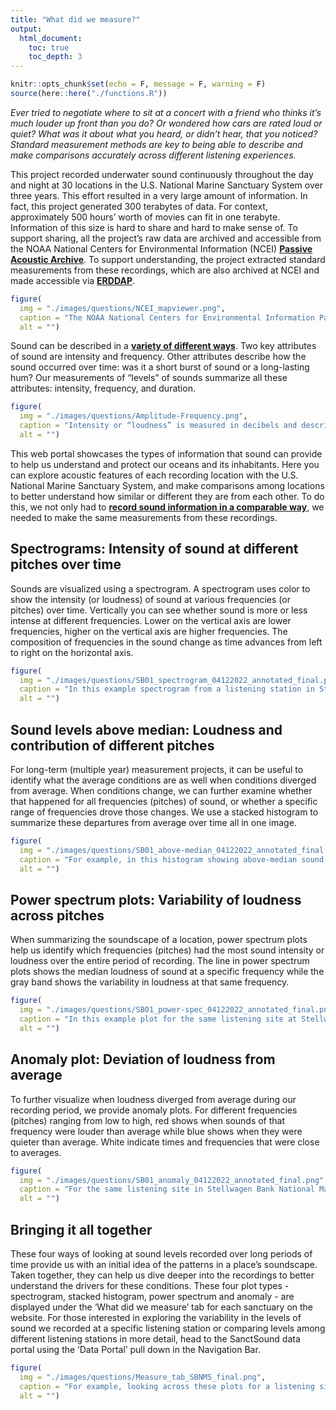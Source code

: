 ```yaml
---
title: "What did we measure?"
output:
  html_document:
    toc: true
    toc_depth: 3
---
```


```r
knitr::opts_chunk$set(echo = F, message = F, warning = F)
source(here::here("./functions.R"))
```

_Ever tried to negotiate where to sit at a concert with a friend who thinks it’s much louder up front than you do? Or wondered how cars are rated loud or quiet? What was it about what you heard, or didn’t hear, that you noticed? Standard measurement methods are key to being able to describe and make comparisons accurately across different listening experiences._

<!--img src="./images/image4.png" alt="amplitude and frequency" style="float:left;width:50%;padding:10px"-->

This project recorded underwater sound continuously throughout the day and night at 30 locations in the U.S. National Marine Sanctuary System over three years. This effort resulted in a very large amount of information. In fact, this project generated 300 terabytes of data. For context, approximately 500 hours’ worth of movies can fit in one terabyte.
Information of this size is hard to share and hard to make sense of. To support sharing, all the project’s raw data are archived and accessible from the NOAA National Centers for Environmental Information (NCEI) **[Passive Acoustic Archive](https://www.ncei.noaa.gov/maps/passive_acoustic_data/)**. To support understanding, the project extracted standard measurements from these recordings, which are also archived at NCEI and made accessible via **[ERDDAP](https://coastwatch.pfeg.noaa.gov/erddap/index.html)**.

```r
figure(
  img = "./images/questions/NCEI_mapviewer.png",
  caption = "The NOAA National Centers for Environmental Information Passive Acoustic Data Archive manages and makes accessible data from SanctSound (orange circles) and other acoustic monitoring projects from around the country.",
  alt = "")
```

Sound can be described in a **[variety of different ways](https://dosits.org/science/sound/characterize-sounds/)**. Two key attributes of sound are intensity and frequency. Other attributes describe how the sound occurred over time: was it a short burst of sound or a long-lasting hum? Our measurements of “levels” of sounds summarize all these attributes: intensity, frequency, and duration.

::: { .overflow-auto}

```r
figure(
  img = "./images/questions/Amplitude-Frequency.png",
  caption = "Intensity or “loudness” is measured in decibels and describes how much pressure the sound contains (the amplitude); a low decibel or quiet sound contains less amplitude than a high amplitude or loud sound. Frequency is measured in hertz and provides information about tones that are contained in a sound.",
  alt = "")
```

This web portal showcases the types of information that sound can provide to help us understand and protect our oceans and its inhabitants. Here you can explore acoustic features of each recording location with the U.S. National Marine Sanctuary System, and make comparisons among locations to better understand how similar or different they are from each other. To do this, we not only had to **[record sound information in a comparable way](./q_why-listen.html)**, we needed to make the same measurements from these recordings. 

:::

## Spectrograms: Intensity of sound at different pitches over time

Sounds are visualized using a spectrogram. A spectrogram uses color to show the intensity (or loudness) of sound at various frequencies (or pitches) over time. Vertically you can see whether sound is more or less intense at different frequencies. Lower on the vertical axis are lower frequencies, higher on the vertical axis are higher frequencies. The composition of frequencies in the sound change as time advances from left to right on the horizontal axis. 

```r
figure(
  img = "./images/questions/SB01_spectrogram_04122022_annotated_final.png",
  caption = "In this example spectrogram from a listening station in Stellwagen Bank National Marine Sanctuary, low and medium pitch sounds dominated the soundscape throughout the three year recording period (warmer colors at the bottom). Information about the quality of the sound data is included along the bottom of the plot with green indicating time periods of good quality data, yellow indicating periods with compromised data and data gaps shown with white. In the data portal, you can get more information about what frequencies of data are compromised during a time period by hovering over each yellow color bar.",
  alt = "")
```

## Sound levels above median: Loudness and contribution of different pitches

For long-term (multiple year) measurement projects, it can be useful to identify what the average conditions are as well when conditions diverged from average. When conditions change, we can further examine whether that happened for all frequencies (pitches) of sound, or whether a specific range of frequencies drove those changes. We use a stacked histogram to summarize these departures from average over time all in one image. 

```r
figure(
  img = "./images/questions/SB01_above-median_04122022_annotated_final.png",
  caption = "For example, in this histogram showing above-median sound levels for the same listening station in Stellwagen Bank National Marine Sanctuary there is a clear seasonal pattern, with some sound levels higher in the winter and early spring than in the summer months.",
  alt = "")
```

## Power spectrum plots: Variability of loudness across pitches

When summarizing the soundscape of a location, power spectrum plots help us identify which frequencies (pitches) had the most sound intensity or loudness over the entire period of recording. The line in power spectrum plots shows the median loudness of sound at a specific frequency while the gray band shows the variability in loudness at that same frequency.

```r
figure(
  img = "./images/questions/SB01_power-spec_04122022_annotated_final.png",
  caption = "In this example plot for the same listening site at Stellwagen Bank National Marine Sanctuary, low pitched sounds (63-2,500 Hz) had the highest median intensities (black line) compared to other pitches. Across most pitches, sound levels were highly variable (wide gray band) due to weather events, vessel presence, and marine mammal vocal activity.",
  alt = "")
```

## Anomaly plot:  Deviation of loudness from average

To further visualize when loudness diverged from average during our recording period, we provide anomaly plots. For different frequencies (pitches) ranging from low to high, red shows when sounds of that frequency were louder than average while blue shows when they were quieter than average. White indicate times and frequencies that were close to averages. 

```r
figure(
  img = "./images/questions/SB01_anomaly_04122022_annotated_final.png",
  caption = "For the same listening site in Stellwagen Bank National Marine Sanctuary, we can see again the seasonal pattern noted in the stacked histogram. Here it is even clearer that frequencies of sound above 250 Hertz were generally higher in the winter than summer months.",
  alt = "")
```

## Bringing it all together

These four ways of looking at sound levels recorded over long periods of time provide us with an initial idea of the patterns in a place's soundscape. Taken together, they can help us dive deeper into the recordings to better understand the drivers for these conditions. These four plot types - spectrogram, stacked histogram, power spectrum and anomaly - are displayed under the ‘What did we measure’ tab for each sanctuary on the website. For those interested in exploring the variability in the levels of sound we recorded at a specific listening station or comparing levels among different listening stations in more detail, head to the SanctSound data portal using the ‘Data Portal’ pull down in the Navigation Bar.

::: { .overflow-auto}

```r
figure(
  img = "./images/questions/Measure_tab_SBNMS_final.png",
  caption = "For example, looking across these plots for a listening site in Stellwagen Bank National Marine Sanctuary, we understand that this soundscape has predictably louder conditions at very low frequencies. A closer examination of vessel sounds shows us that vessels are almost always present at this location. Identification of other specific sources will help us understand the seasonal changes we see at slightly higher frequencies. During the late fall to early spring months, several populations of fish and baleen whales produce calls at this sanctuary location.",
  alt = "")
```

:::
